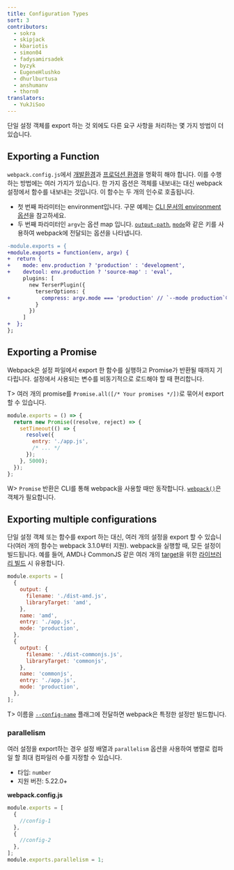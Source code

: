 ```yaml
---
title: Configuration Types
sort: 3
contributors:
  - sokra
  - skipjack
  - kbariotis
  - simon04
  - fadysamirsadek
  - byzyk
  - EugeneHlushko
  - dhurlburtusa
  - anshumanv
  - thorn0
translators:
  - YukJiSoo
---
```


단일 설정 객체를 export 하는 것 외에도 다른 요구 사항을 처리하는 몇 가지 방법이 더 있습니다.

## Exporting a Function

`webpack.config.js`에서 [개발환경](/guides/development)과 [프로덕션 환경](/guides/production)을 명확히 해야 합니다. 이를 수행하는 방법에는 여러 가지가 있습니다. 한 가지 옵션은 객체를 내보내는 대신 webpack 설정에서 함수를 내보내는 것입니다. 이 함수는 두 개의 인수로 호출됩니다.

- 첫 번째 파라미터는 environment입니다. 구문 예제는 [CLI 문서의 environment 옵션](/api/cli/#environment-options)을 참고하세요.
- 두 번째 파라미터인 `argv`는 옵션 map 입니다. [`output-path`](/api/cli/#flags), [`mode`](/api/cli/#flags)와 같은 키를 사용하여 webpack에 전달되는 옵션을 나타냅니다.

```diff
-module.exports = {
+module.exports = function(env, argv) {
+  return {
+    mode: env.production ? 'production' : 'development',
+    devtool: env.production ? 'source-map' : 'eval',
     plugins: [
       new TerserPlugin({
         terserOptions: {
+          compress: argv.mode === 'production' // `--mode production`이 통과 된 경우에만
         }
       })
     ]
+  };
};
```

## Exporting a Promise

Webpack은 설정 파일에서 export 한 함수를 실행하고 Promise가 반환될 때까지 기다립니다. 설정에서 사용되는 변수를 비동기적으로 로드해야 할 때 편리합니다.

T> 여러 개의 promise를 `Promise.all([/* Your promises */])`로 묶어서 export 할 수 있습니다.

```js
module.exports = () => {
  return new Promise((resolve, reject) => {
    setTimeout(() => {
      resolve({
        entry: './app.js',
        /* ... */
      });
    }, 5000);
  });
};
```

W> `Promise` 반환은 CLI를 통해 webpack을 사용할 때만 동작합니다. [`webpack()`](/api/node/#webpack)은 객체가 필요합니다.

## Exporting multiple configurations

단일 설정 객체 또는 함수를 export 하는 대신, 여러 개의 설정을 export 할 수 있습니다(여러 개의 함수는 webpack 3.1.0부터 지원). webpack을 실행할 때, 모든 설정이 빌드됩니다. 예를 들어, AMD나 CommonJS 같은 여러 개의 [target](/configuration/output/#outputlibrarytarget)을 위한 [라이브러리 빌드](/guides/author-libraries) 시 유용합니다.

```js
module.exports = [
  {
    output: {
      filename: './dist-amd.js',
      libraryTarget: 'amd',
    },
    name: 'amd',
    entry: './app.js',
    mode: 'production',
  },
  {
    output: {
      filename: './dist-commonjs.js',
      libraryTarget: 'commonjs',
    },
    name: 'commonjs',
    entry: './app.js',
    mode: 'production',
  },
];
```

T> 이름을 [`--config-name`](/api/cli/#config-name) 플래그에 전달하면 webpack은 특정한 설정만 빌드합니다.

### parallelism

여러 설정을 export하는 경우 설정 배열과 `parallelism` 옵션을 사용하여 병렬로 컴파일 할 최대 컴파일러 수를 지정할 수 있습니다.

- 타입: `number`
- 지원 버전: 5.22.0+

**webpack.config.js**

```javascript
module.exports = [
  {
    //config-1
  },
  {
    //config-2
  },
];
module.exports.parallelism = 1;
```
